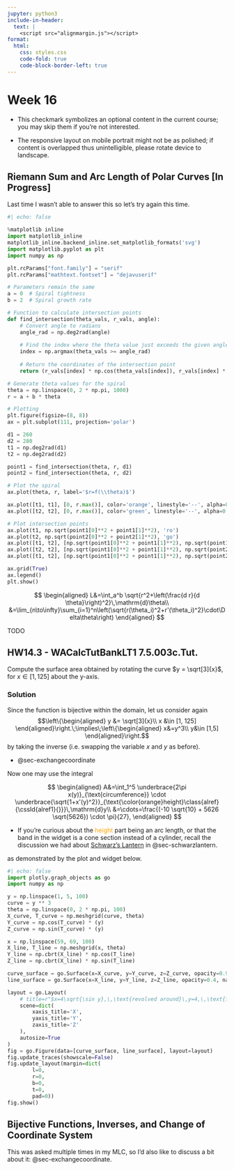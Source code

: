 ```yaml
---
jupyter: python3
include-in-header:
  text: |
    <script src="alignmargin.js"></script>
format:
  html:
    css: styles.css
    code-fold: true
    code-block-border-left: true
---
```


# Week 16
:::: {.aside}
::: {.opbullet}
- This checkmark symbolizes an optional content in the current course; you may skip them if you're not interested.
:::
::: {.wabullet}
- The responsive layout on mobile portrait might not be as polished; if content is overlapped thus unintelligible, please rotate device to landscape.
:::
::::

## Riemann Sum and Arc Length of Polar Curves [In Progress]
Last time I wasn't able to answer this so let's try again this time.

```python
#| echo: false

%matplotlib inline
import matplotlib_inline
matplotlib_inline.backend_inline.set_matplotlib_formats('svg')
import matplotlib.pyplot as plt
import numpy as np

plt.rcParams["font.family"] = "serif"
plt.rcParams["mathtext.fontset"] = "dejavuserif"

# Parameters remain the same
a = 0  # Spiral tightness
b = 2  # Spiral growth rate

# Function to calculate intersection points
def find_intersection(theta_vals, r_vals, angle):
    # Convert angle to radians
    angle_rad = np.deg2rad(angle)
    
    # Find the index where the theta value just exceeds the given angle
    index = np.argmax(theta_vals >= angle_rad)
    
    # Return the coordinates of the intersection point
    return (r_vals[index] * np.cos(theta_vals[index]), r_vals[index] * np.sin(theta_vals[index]))

# Generate theta values for the spiral
theta = np.linspace(0, 2 * np.pi, 1000)
r = a + b * theta

# Plotting
plt.figure(figsize=(8, 8))
ax = plt.subplot(111, projection='polar')

d1 = 260
d2 = 280
t1 = np.deg2rad(d1)
t2 = np.deg2rad(d2)

point1 = find_intersection(theta, r, d1)
point2 = find_intersection(theta, r, d2)

# Plot the spiral
ax.plot(theta, r, label='$r=f(\\theta)$')

ax.plot([t1, t1], [0, r.max()], color='orange', linestyle='--', alpha=0.5)
ax.plot([t2, t2], [0, r.max()], color='green', linestyle='--', alpha=0.5)

# Plot intersection points
ax.plot(t1, np.sqrt(point1[0]**2 + point1[1]**2), 'ro') 
ax.plot(t2, np.sqrt(point2[0]**2 + point2[1]**2), 'go') 
ax.plot([t1, t2], [np.sqrt(point1[0]**2 + point1[1]**2), np.sqrt(point1[0]**2 + point1[1]**2)], color='magenta', label='$r(\\theta_i)$')
ax.plot([t2, t2], [np.sqrt(point1[0]**2 + point1[1]**2), np.sqrt(point2[0]**2 + point2[1]**2)], color='cyan', label='$r\'(\\theta_i)=\\frac{\\mathrm{d}r}{\\mathrm{d}\\theta}(\\theta_i)$')
ax.plot([t1, t2], [np.sqrt(point1[0]**2 + point1[1]**2), np.sqrt(point2[0]**2 + point2[1]**2)], color='red', label='$\\sqrt{r(\\theta_i)^2+r\'(\\theta_i)^2}\\cdot\\Delta\\theta$')

ax.grid(True)
ax.legend()
plt.show()
```

::: {.aside}
$$
\begin{aligned}
L&=\int_a^b \sqrt{r^2+\left(\frac{d r}{d \theta}\right)^2}\,\mathrm{d}\theta\\
&=\lim_{n\to\infty}\sum_{i=1}^n\left(\sqrt{r(\theta_i)^2+r'(\theta_i)^2}\cdot\Delta\theta\right)
\end{aligned}
$$

TODO
:::

## HW14.3 - WACalcTutBankLT1 7.5.003c.Tut.
Compute the surface area obtained by rotating the curve $y = \sqrt[3]{x}$, for $x\in [1, 125]$ about the y-axis.

### Solution
Since the function is bijective within the domain, let us consider again
$$\left\{\begin{aligned}
y &= \sqrt[3]{x}\\
x &\in [1, 125]
\end{aligned}\right.\;\implies\;\left\{\begin{aligned}
x&=y^3\\
y&\in [1,5]
\end{aligned}\right.$$
by taking the inverse (i.e. swapping the variable $x$ and $y$ as before).

::: {.opbullet .aside}
- @sec-exchangecoordinate
:::

Now one may use the integral

:::: {.compensate-above .compensate-below}
$$
\begin{aligned}
A&=\int_1^5 \underbrace{2\pi x(y)}_{\text{circumference}} \cdot \underbrace{\sqrt{1+x'(y)^2}}_{\text{\color{orange}height}\class{alref}{\cssId{alref1}{}}}\,\mathrm{d}y\\
&=\cdots=\frac{(-10 \sqrt{10} + 5626 \sqrt{5626}) \cdot \pi}{27},
\end{aligned}
$$

::: {#almar1 .opbullet .column-margin .almar}
- If you're curious about the <span style="color: orange;">height</span> part being an arc length, or that the band in the widget is a cone section instead of a cylinder, recall the discussion we had about [Schwarz's Lantern](https://en.wikipedia.org/wiki/Schwarz_lantern) in @sec-schwarzlantern.
:::
::::

as demonstrated by the plot and widget below.

```python
#| echo: false
import plotly.graph_objects as go
import numpy as np

y = np.linspace(1, 5, 100)
curve = y ** 3
theta = np.linspace(0, 2 * np.pi, 100)
X_curve, T_curve = np.meshgrid(curve, theta)
Y_curve = np.cos(T_curve) * (y)
Z_curve = np.sin(T_curve) * (y)

x = np.linspace(59, 69, 100)
X_line, T_line = np.meshgrid(x, theta)
Y_line = np.cbrt(X_line) * np.cos(T_line)
Z_line = np.cbrt(X_line) * np.sin(T_line)

curve_surface = go.Surface(x=X_curve, y=Y_curve, z=Z_curve, opacity=0.9, name='revolved curve', colorscale='Blues')
line_surface = go.Surface(x=X_line, y=Y_line, z=Z_line, opacity=0.4, name='a \"band\"', colorscale='Reds')

layout = go.Layout(
    # title=r"$x=4\sqrt{\sin y},\,\text{revolved around}\,y=4,\,\text{from}\,x=0\,\text{to}\,x=4$",
    scene=dict(
        xaxis_title='X',
        yaxis_title='Y',
        zaxis_title='Z'
    ),
    autosize=True
)
fig = go.Figure(data=[curve_surface, line_surface], layout=layout)
fig.update_traces(showscale=False)
fig.update_layout(margin=dict(
        l=0,
        r=0,
        b=0,
        t=0,
        pad=0))
fig.show()
```

## Bijective Functions, Inverses, and Change of Coordinate System

This was asked multiple times in my MLC, so I'd also like to discuss a bit about it: @sec-exchangecoordinate.

